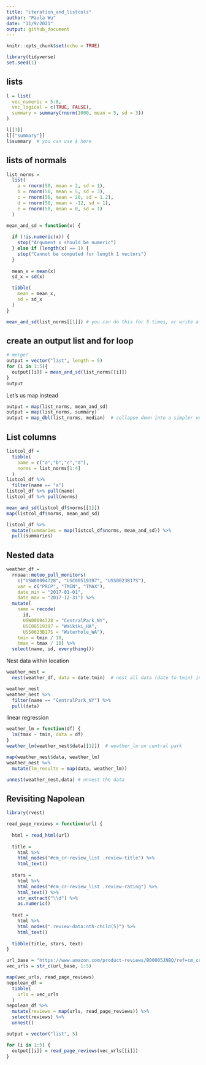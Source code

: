 ```yaml
---
title: "iteration_and_listcols"
author: "Paula Wu"
date: "11/9/2021"
output: github_document
---
```


```r
knitr::opts_chunk$set(echo = TRUE)
```
```r
library(tidyverse)
set.seed(1)
```


## lists
```r
l = list(
  vec_numeric = 5:8,
  vec_logical = c(TRUE, FALSE),
  summary = summary(rnorm(1000, mean = 5, sd = 3))
)

l[[3]]
l[["summary"]]
l$summary  # you can use $ here
```

## lists of normals
```r
list_norms = 
  list(
    a = rnorm(50, mean = 2, sd = 1),
    b = rnorm(50, mean = 5, sd = 3),
    c = rnorm(50, mean = 20, sd = 1.2),
    d = rnorm(50, mean = -12, sd = 1),
    e = rnorm(50, mean = 0, sd = 1)
  )
```

```r
mean_and_sd = function(x) {
  
  if (!is.numeric(x)) {
    stop("Argument x should be numeric")
  } else if (length(x) == 1) {
    stop("Cannot be computed for length 1 vectors")
  }
  
  mean_x = mean(x)
  sd_x = sd(x)

  tibble(
    mean = mean_x, 
    sd = sd_x
  )
}
```

```r
mean_and_sd(list_norms[[1]]) # you can do this for 5 times, or write a for-loop
```

## create an output list and for loop
```r
# merge?
output = vector("list", length = 5)
for (i in 1:5){
  output[[i]] = mean_and_sd(list_norms[[i]])
}
output
```
Let's us map instead
```r
output = map(list_norms, mean_and_sd)
output = map(list_norms, summary)
output = map_dbl(list_norms, median)  # collapse down into a simpler version
```

## List columns
```r
listcol_df = 
  tibble(
    name = c("a","b","c","d"),
    norms = list_norms[1:4]
  )
listcol_df %>% 
  filter(name == "a")
listcol_df %>% pull(name)
listcol_df %>% pull(norms)

mean_and_sd(listcol_df$norms[[1]])
map(listcol_df$norms, mean_and_sd)

listcol_df %>% 
  mutate(summaries = map(listcol_df$norms, mean_and_sd)) %>% 
  pull(summaries)
```
## Nested data
```r
weather_df = 
  rnoaa::meteo_pull_monitors(
    c("USW00094728", "USC00519397", "USS0023B17S"),
    var = c("PRCP", "TMIN", "TMAX"), 
    date_min = "2017-01-01",
    date_max = "2017-12-31") %>%
  mutate(
    name = recode(
      id, 
      USW00094728 = "CentralPark_NY", 
      USC00519397 = "Waikiki_HA",
      USS0023B17S = "Waterhole_WA"),
    tmin = tmin / 10,
    tmax = tmax / 10) %>%
  select(name, id, everything())
```

Nest data within location
```r
weather_nest = 
  nest(weather_df, data = date:tmin)  # nest all data (date to tmin) into the "data" column

weather_nest
weather_nest %>% 
  filter(name == "CentralPark_NY") %>% 
  pull(data)
```

linear regression
```r
weather_lm = function(df) {
  lm(tmax ~ tmin, data = df)
}
weather_lm(weather_nest$data[[1]])  # weather_lm on central park
```
```r
map(weather_nest$data, weather_lm)
weather_nest %>% 
  mutate(lm_results = map(data, weather_lm))
```
```r
unnest(weather_nest,data) # unnest the data
```


## Revisiting Napolean
```r
library(rvest)
```

```r
read_page_reviews = function(url) {
  
  html = read_html(url)
  
  title = 
    html %>%
    html_nodes("#cm_cr-review_list .review-title") %>%
    html_text()
  
  stars = 
    html %>%
    html_nodes("#cm_cr-review_list .review-rating") %>%
    html_text() %>%
    str_extract("\\d") %>%
    as.numeric()
  
  text = 
    html %>%
    html_nodes(".review-data:nth-child(5)") %>%
    html_text()
  
  tibble(title, stars, text)
}
```
```r
url_base = "https://www.amazon.com/product-reviews/B00005JNBQ/ref=cm_cr_arp_d_viewopt_rvwer?ie=UTF8&reviewerType=avp_only_reviews&sortBy=recent&pageNumber="
vec_urls = str_c(url_base, 1:5)
```
```r
map(vec_urls, read_page_reviews)
nepolean_df = 
  tibble(
    urls = vec_urls
  )
nepolean_df %>% 
  mutate(reviews = map(urls, read_page_reviews)) %>% 
  select(reviews) %>% 
  unnest()
```
```r
output = vector("list", 5)

for (i in 1:5) {
  output[[i]] = read_page_reviews(vec_urls[[i]])
}
```


